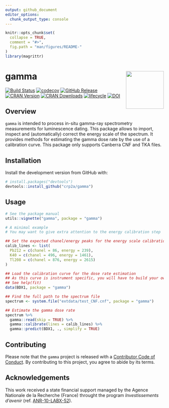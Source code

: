 ```yaml
---
output: github_document
editor_options: 
  chunk_output_type: console
---
```


<!-- README.md is generated from README.Rmd. Please edit that file -->

```r
knitr::opts_chunk$set(
  collapse = TRUE,
  comment = "#>",
  fig.path = "man/figures/README-"
)
library(magrittr)
```
# gamma <img width=120px src="man/figures/logo.png" align="right" />

[![Build Status](https://travis-ci.org/crp2a/gamma.svg?branch=master)](https://travis-ci.org/crp2a/gamma)
[![codecov](https://codecov.io/gh/crp2a/gamma/branch/master/graph/badge.svg)](https://codecov.io/gh/crp2a/gamma)
[![GitHub Release](https://img.shields.io/github/release/crp2a/gamma.svg)](https://github.com/crp2a/gamma/releases)
[![CRAN Version](http://www.r-pkg.org/badges/version/gamma)](https://cran.r-project.org/package=gamma)
[![CRAN Downloads](http://cranlogs.r-pkg.org/badges/gamma)](https://cran.r-project.org/package=gamma)
[![lifecycle](https://img.shields.io/badge/lifecycle-experimental-orange.svg)](https://www.tidyverse.org/lifecycle/#experimental)
[![DOI](https://zenodo.org/badge/DOI/10.5281/zenodo.2652393.svg)](https://doi.org/10.5281/zenodo.2652393)

## Overview

`gamma` is intended to process in-situ gamma-ray spectrometry measurements for luminescence dating. This package allows to import, inspect and (automatically) correct the energy scale of the spectrum. It provides methods for estimating the gamma dose rate by the use of a calibration curve. This package only supports Canberra CNF and TKA files.

## Installation

Install the development version from GitHub with:

```r
# install.packages("devtools")
devtools::install_github("crp2a/gamma")
```

## Usage

```r
# See the package manual
utils::vignette("gamma", package = "gamma")
```

```r
# A minimal example
# You may want to give extra attention to the energy calibration step

## Set the expected chanel/energy peaks for the energy scale calibration
calib_lines <- list(
  Pb212 = c(chanel = 86, energy = 239),
  K40 = c(chanel = 496, energy = 1461),
  Tl208 = c(chanel = 876, energy = 2615)
)

## Load the calibration curve for the dose rate estimation
## As this curve is instrument specific, you will have to build your own
## See help(fit)
data(BDX1, package = "gamma")

## Find the full path to the spectrum file
spectrum <- system.file("extdata/test_CNF.cnf", package = "gamma")

## Estimate the gamma dose rate
spectrum %>%
  gamma::read(skip = TRUE) %>%
  gamma::calibrate(lines = calib_lines) %>%
  gamma::predict(BDX1, ., simplify = TRUE)
```

## Contributing

Please note that the `gamma` project is released with a [Contributor Code of Conduct](CODE_OF_CONDUCT.md). By contributing to this project, you agree to abide by its terms.

## Acknowledgements
This work received a state financial support managed by the Agence Nationale de la Recherche (France) throught the program *Investissements d'avenir* (ref. [ANR-10-LABX-52](https://lascarbx.labex.u-bordeaux.fr)).
